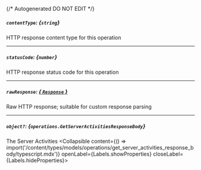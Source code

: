 {/* Autogenerated DO NOT EDIT  */}

##### `contentType`: *{`string`}*
HTTP response content type for this operation

---
##### `statusCode`: *{`number`}*
HTTP response status code for this operation

---
##### `rawResponse`: [*{ `Response` }*](https://developer.mozilla.org/en-US/docs/Web/API/Response)
Raw HTTP response; suitable for custom response parsing

---
##### `object?`: *{`operations.GetServerActivitiesResponseBody`}*
The Server Activities
<Collapsible content={() => import('/content/types/models/operations/get_server_activities_response_body/typescript.mdx')} openLabel={Labels.showProperties} closeLabel={Labels.hideProperties}>
</Collapsible>


